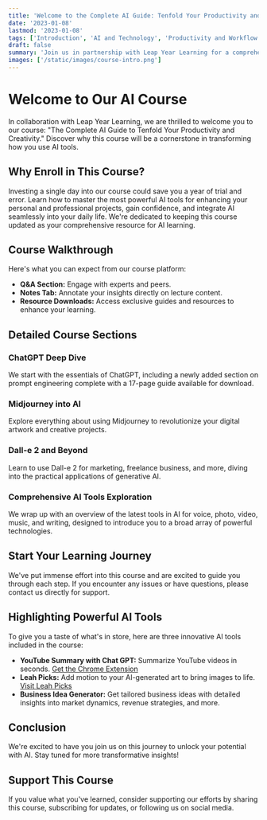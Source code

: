 ```yaml
---
title: 'Welcome to the Complete AI Guide: Tenfold Your Productivity and Creativity'
date: '2023-01-08'
lastmod: '2023-01-08'
tags: ['Introduction', 'AI and Technology', 'Productivity and Workflow', 'Education and Learning', 'Creativity']
draft: false
summary: 'Join us in partnership with Leap Year Learning for a comprehensive guide to leveraging AI for unparalleled productivity and creativity in your personal and professional life.'
images: ['/static/images/course-intro.png']
---
```


# Welcome to Our AI Course

In collaboration with Leap Year Learning, we are thrilled to welcome you to our course: "The Complete AI Guide to Tenfold Your Productivity and Creativity." Discover why this course will be a cornerstone in transforming how you use AI tools.

## Why Enroll in This Course?

Investing a single day into our course could save you a year of trial and error. Learn how to master the most powerful AI tools for enhancing your personal and professional projects, gain confidence, and integrate AI seamlessly into your daily life. We're dedicated to keeping this course updated as your comprehensive resource for AI learning.

## Course Walkthrough

Here's what you can expect from our course platform:
- **Q&A Section:** Engage with experts and peers.
- **Notes Tab:** Annotate your insights directly on lecture content.
- **Resource Downloads:** Access exclusive guides and resources to enhance your learning.

## Detailed Course Sections

### ChatGPT Deep Dive
We start with the essentials of ChatGPT, including a newly added section on prompt engineering complete with a 17-page guide available for download.

### Midjourney into AI
Explore everything about using Midjourney to revolutionize your digital artwork and creative projects.

### Dall-e 2 and Beyond
Learn to use Dall-e 2 for marketing, freelance business, and more, diving into the practical applications of generative AI.

### Comprehensive AI Tools Exploration
We wrap up with an overview of the latest tools in AI for voice, photo, video, music, and writing, designed to introduce you to a broad array of powerful technologies.

## Start Your Learning Journey

We've put immense effort into this course and are excited to guide you through each step. If you encounter any issues or have questions, please contact us directly for support.

## Highlighting Powerful AI Tools

To give you a taste of what's in store, here are three innovative AI tools included in the course:
- **YouTube Summary with Chat GPT:** Summarize YouTube videos in seconds. [Get the Chrome Extension](https://chrome.google.com/webstore/detail/youtube-summary-with-chat/nmmicjeknamkfloonkhhcjmomieiodli)
- **Leah Picks:** Add motion to your AI-generated art to bring images to life. [Visit Leah Picks](https://convert.leiapix.com/)
- **Business Idea Generator:** Get tailored business ideas with detailed insights into market dynamics, revenue strategies, and more.

## Conclusion

We're excited to have you join us on this journey to unlock your potential with AI. Stay tuned for more transformative insights!

## Support This Course

If you value what you've learned, consider supporting our efforts by sharing this course, subscribing for updates, or following us on social media.
